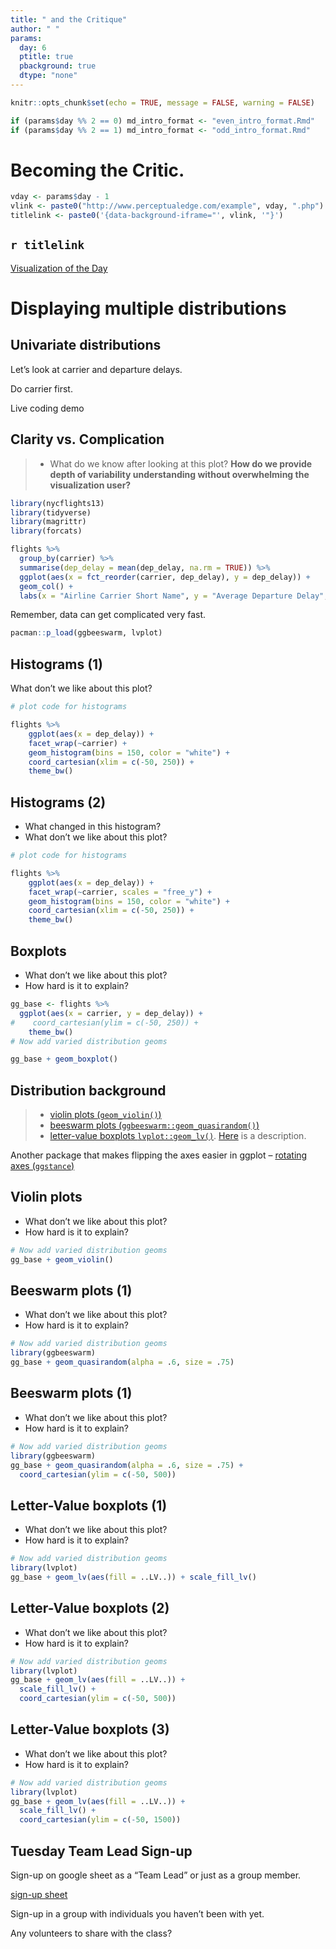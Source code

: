 ```yaml
---
title: " and the Critique"
author: " "
params:
  day: 6
  ptitle: true
  pbackground: true
  dtype: "none"
---
```



```r
knitr::opts_chunk$set(echo = TRUE, message = FALSE, warning = FALSE)

if (params$day %% 2 == 0) md_intro_format <- "even_intro_format.Rmd"
if (params$day %% 2 == 1) md_intro_format <- "odd_intro_format.Rmd"

```

# Becoming the Critic. {data-background=#e8d725}

```r
vday <- params$day - 1
vlink <- paste0("http://www.perceptualedge.com/example", vday, ".php")
titlelink <- paste0('{data-background-iframe="', vlink, '"}')
```

## `r titlelink`

[Visualization of the Day](`r vlink`)

# Displaying multiple distributions {data-background=#e8d725}

<!-- This is code example code below, but the script is empty -->

<!-- ## Open this script -->

<!-- Copy and paste this code to get the R script file: -->

<!-- ```{r eval = FALSE} -->
<!-- #install.packages("downloader") -->
<!-- downloader::download("https://raw.githubusercontent.com/byuistats/M335/master/docs/presentations_class_palmer/day_6_files/Lesson_6_Notes.R?token=ADMULC7DPFVF4UDCHNMSKYS6HHKX2", destfil = "script6.R", mode="wb") -->
<!-- file.edit('script6.R') -->
<!-- ``` -->

## Univariate distributions

Let's look at carrier and departure delays.

Do carrier first.

Live coding demo


## Clarity vs. Complication

> - What do we know after looking at this plot?
> **How do we provide depth of variability understanding without overwhelming the visualization user?**


```r
library(nycflights13)
library(tidyverse)
library(magrittr)
library(forcats)

flights %>% 
  group_by(carrier) %>% 
  summarise(dep_delay = mean(dep_delay, na.rm = TRUE)) %>%
  ggplot(aes(x = fct_reorder(carrier, dep_delay), y = dep_delay)) +
  geom_col() +
  labs(x = "Airline Carrier Short Name", y = "Average Departure Delay", title = "Typical Delay of Flights by Airport") + theme_bw()

```



Remember, data can get complicated very fast. 


```r
pacman::p_load(ggbeeswarm, lvplot)

```


## Histograms (1)

What don't we like about this plot?

```r
# plot code for histograms

flights %>% 
    ggplot(aes(x = dep_delay)) +
    facet_wrap(~carrier) +
    geom_histogram(bins = 150, color = "white") +
    coord_cartesian(xlim = c(-50, 250)) +
    theme_bw()

```


## Histograms (2)

* What changed in this histogram?
* What don't we like about this plot?

```r
# plot code for histograms

flights %>% 
    ggplot(aes(x = dep_delay)) +
    facet_wrap(~carrier, scales = "free_y") +
    geom_histogram(bins = 150, color = "white") +
    coord_cartesian(xlim = c(-50, 250)) +
    theme_bw()

```

## Boxplots

* What don't we like about this plot?
* How hard is it to explain?

```r

gg_base <- flights %>%
  ggplot(aes(x = carrier, y = dep_delay)) +
#    coord_cartesian(ylim = c(-50, 250)) +
    theme_bw()
# Now add varied distribution geoms

gg_base + geom_boxplot() 
```


## Distribution background

> * [violin plots (`geom_violin()`)](http://eamoncaddigan.net/dataviz/r/psych/2015/09/26/violin-plots/)
> * [beeswarm plots (`ggbeeswarm::geom_quasirandom()`)](https://github.com/eclarke/ggbeeswarm)
> * [letter-value boxplots `lvplot::geom_lv()`](https://github.com/hadley/lvplot). [Here](https://mgimond.github.io/ES218/Week08b.html) is a description.

Another package that makes flipping the axes easier in ggplot -- [rotating axes (`ggstance`)](https://github.com/lionel-/ggstance)



## Violin plots

* What don't we like about this plot?
* How hard is it to explain?

```r

# Now add varied distribution geoms
gg_base + geom_violin()

```

## Beeswarm plots (1)

* What don't we like about this plot?
* How hard is it to explain?

```r
# Now add varied distribution geoms
library(ggbeeswarm)
gg_base + geom_quasirandom(alpha = .6, size = .75)

```

## Beeswarm plots (1)

* What don't we like about this plot?
* How hard is it to explain?

```r
# Now add varied distribution geoms
library(ggbeeswarm)
gg_base + geom_quasirandom(alpha = .6, size = .75) + 
  coord_cartesian(ylim = c(-50, 500)) 

```

## Letter-Value boxplots (1)

* What don't we like about this plot?
* How hard is it to explain?

```r
# Now add varied distribution geoms
library(lvplot)
gg_base + geom_lv(aes(fill = ..LV..)) + scale_fill_lv()

```

## Letter-Value boxplots (2)

* What don't we like about this plot?
* How hard is it to explain?

```r
# Now add varied distribution geoms
library(lvplot)
gg_base + geom_lv(aes(fill = ..LV..)) + 
  scale_fill_lv() + 
  coord_cartesian(ylim = c(-50, 500)) 

```

## Letter-Value boxplots (3)

* What don't we like about this plot?
* How hard is it to explain?

```r
# Now add varied distribution geoms
library(lvplot)
gg_base + geom_lv(aes(fill = ..LV..)) + 
  scale_fill_lv() + 
  coord_cartesian(ylim = c(-50, 1500)) 

```

## Tuesday Team Lead Sign-up

Sign-up on google sheet as a "Team Lead" or just as a group member.

[sign-up sheet](https://webmailbyui-my.sharepoint.com/:x:/g/personal/drp36_byui_edu/ETd8UhXxM5tKpc6Gecu0wY4Bf_T1pVhdZLJ7srzHm7A8nA?e=zj92ME)

Sign-up in a group with individuals you haven't been with yet.

Any volunteers to share with the class?
